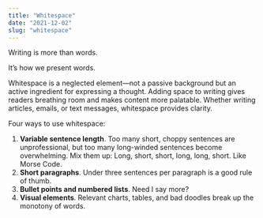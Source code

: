 ```yaml
---
title: "Whitespace"
date: "2021-12-02"
slug: "whitespace"
---
```


Writing is more than words.

It’s how we present words.

Whitespace is a neglected element—not a passive background but an active ingredient for expressing a thought. Adding space to writing gives readers breathing room and makes content more palatable. Whether writing articles, emails, or text messages, whitespace provides clarity.

Four ways to use whitespace:

1. **Variable sentence length**. Too many short, choppy sentences are unprofessional, but too many long-winded sentences become overwhelming. Mix them up: Long, short, short, long, long, short. Like Morse Code.
2. **Short paragraphs**. Under three sentences per paragraph is a good rule of thumb.
3. **Bullet points and numbered lists**. Need I say more?
4. **Visual elements**. Relevant charts, tables, and bad doodles break up the monotony of words.